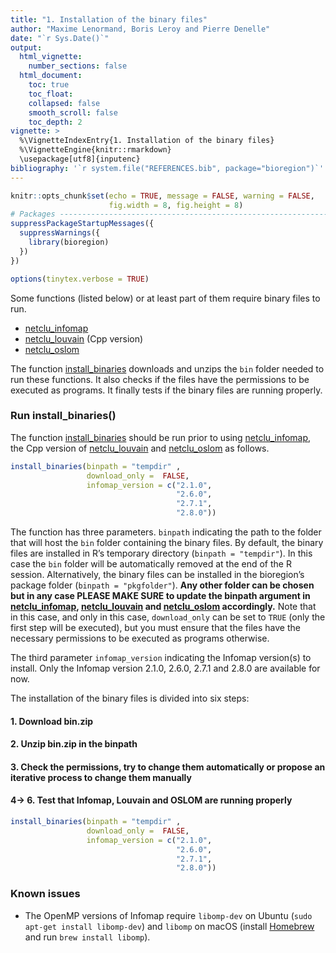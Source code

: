 ```yaml
---
title: "1. Installation of the binary files"
author: "Maxime Lenormand, Boris Leroy and Pierre Denelle"
date: "`r Sys.Date()`"
output: 
  html_vignette:
    number_sections: false
  html_document:
    toc: true
    toc_float:
    collapsed: false
    smooth_scroll: false
    toc_depth: 2
vignette: >
  %\VignetteIndexEntry{1. Installation of the binary files}
  %\VignetteEngine{knitr::rmarkdown}
  \usepackage[utf8]{inputenc}
bibliography: '`r system.file("REFERENCES.bib", package="bioregion")`'
---
```


```r

knitr::opts_chunk$set(echo = TRUE, message = FALSE, warning = FALSE,
                      fig.width = 8, fig.height = 8)
# Packages --------------------------------------------------------------------
suppressPackageStartupMessages({
  suppressWarnings({
    library(bioregion)
  })
})

options(tinytex.verbose = TRUE)

```

Some functions (listed below) or at least part of them require binary
files to run. 

* [netclu_infomap](https://bioRgeo.github.io/bioregion/reference/netclu_infomap.html)
* [netclu_louvain](https://bioRgeo.github.io/bioregion/reference/netclu_louvain.html) (Cpp version)
* [netclu_oslom](https://bioRgeo.github.io/bioregion/reference/netclu_oslom.html)

The function [install_binaries](https://bioRgeo.github.io/bioregion/reference/install_binaries.html)
downloads and unzips the `bin` folder needed to run these functions. It also 
checks if the files have the permissions to be executed as programs. It finally 
tests if the binary files are running properly.

### Run install_binaries()

The function [install_binaries](https://bioRgeo.github.io/bioregion/reference/install_binaries.html) 
should be run prior to using 
[netclu_infomap](https://bioRgeo.github.io/bioregion/reference/netclu_infomap.html),
the Cpp version of [netclu_louvain](https://bioRgeo.github.io/bioregion/reference/netclu_louvain.html) 
and [netclu_oslom](https://bioRgeo.github.io/bioregion/reference/netclu_oslom.html) 
as follows.

```r
install_binaries(binpath = "tempdir" ,
                 download_only =  FALSE,
                 infomap_version = c("2.1.0", 
                                     "2.6.0",
                                     "2.7.1",
                                     "2.8.0"))
```

The function has three parameters. `binpath` indicating the path to the folder 
that will host the `bin` folder containing the binary files. By default, the 
binary files are installed in R's temporary directory (`binpath = "tempdir"`). 
In this case the `bin` folder will be automatically removed at the end of the R 
session. Alternatively, the binary files can be installed in the bioregion's 
package folder (`binpath = "pkgfolder"`). **Any other folder can be chosen but 
in any case PLEASE MAKE SURE to update the binpath argument in 
[netclu_infomap](https://bioRgeo.github.io/bioregion/reference/netclu_infomap.html), 
[netclu_louvain](https://bioRgeo.github.io/bioregion/reference/netclu_louvain.html)
and [netclu_oslom](https://bioRgeo.github.io/bioregion/reference/netclu_oslom.html)
accordingly.** Note that in this case, and only in this case, `download_only` 
can be set to `TRUE` (only the first step will be executed), but you must ensure
that the files have the necessary permissions to be executed as programs 
otherwise.

The third parameter `infomap_version` indicating the Infomap 
version(s) to install. Only the Infomap version 2.1.0, 2.6.0, 2.7.1 and 
2.8.0 are available for now.

The installation of the binary files is divided into six steps:

#### 1. Download bin.zip 

#### 2. Unzip bin.zip in the binpath 

#### 3. Check the permissions, try to change them automatically or propose an iterative process to change them manually

#### 4-> 6. Test that Infomap, Louvain and OSLOM are running properly 

```r
install_binaries(binpath = "tempdir" ,
                 download_only =  FALSE,
                 infomap_version = c("2.1.0", 
                                     "2.6.0",
                                     "2.7.1",
                                     "2.8.0"))
```

###  Known issues

* The OpenMP versions of Infomap require `libomp-dev` on Ubuntu 
(`sudo apt-get install libomp-dev`) and `libomp` on macOS (install [Homebrew](https://brew.sh) 
and run `brew install libomp`).








